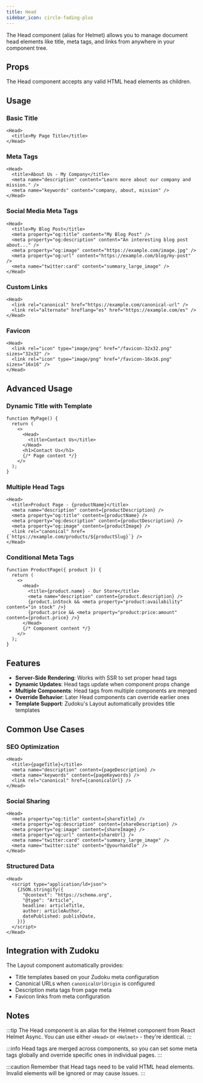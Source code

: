 ```yaml
---
title: Head
sidebar_icon: circle-fading-plus
---
```


The Head component (alias for Helmet) allows you to manage document head elements like title, meta
tags, and links from anywhere in your component tree.

## Props

The Head component accepts any valid HTML head elements as children.

## Usage

### Basic Title

```tsx
<Head>
  <title>My Page Title</title>
</Head>
```

### Meta Tags

```tsx
<Head>
  <title>About Us - My Company</title>
  <meta name="description" content="Learn more about our company and mission." />
  <meta name="keywords" content="company, about, mission" />
</Head>
```

### Social Media Meta Tags

```tsx
<Head>
  <title>My Blog Post</title>
  <meta property="og:title" content="My Blog Post" />
  <meta property="og:description" content="An interesting blog post about..." />
  <meta property="og:image" content="https://example.com/image.jpg" />
  <meta property="og:url" content="https://example.com/blog/my-post" />
  <meta name="twitter:card" content="summary_large_image" />
</Head>
```

### Custom Links

```tsx
<Head>
  <link rel="canonical" href="https://example.com/canonical-url" />
  <link rel="alternate" hreflang="es" href="https://example.com/es" />
</Head>
```

### Favicon

```tsx
<Head>
  <link rel="icon" type="image/png" href="/favicon-32x32.png" sizes="32x32" />
  <link rel="icon" type="image/png" href="/favicon-16x16.png" sizes="16x16" />
</Head>
```

## Advanced Usage

### Dynamic Title with Template

```tsx
function MyPage() {
  return (
    <>
      <Head>
        <title>Contact Us</title>
      </Head>
      <h1>Contact Us</h1>
      {/* Page content */}
    </>
  );
}
```

### Multiple Head Tags

```tsx
<Head>
  <title>Product Page - {productName}</title>
  <meta name="description" content={productDescription} />
  <meta property="og:title" content={productName} />
  <meta property="og:description" content={productDescription} />
  <meta property="og:image" content={productImage} />
  <link rel="canonical" href={`https://example.com/products/${productSlug}`} />
</Head>
```

### Conditional Meta Tags

```tsx
function ProductPage({ product }) {
  return (
    <>
      <Head>
        <title>{product.name} - Our Store</title>
        <meta name="description" content={product.description} />
        {product.inStock && <meta property="product:availability" content="in stock" />}
        {product.price && <meta property="product:price:amount" content={product.price} />}
      </Head>
      {/* Component content */}
    </>
  );
}
```

## Features

- **Server-Side Rendering**: Works with SSR to set proper head tags
- **Dynamic Updates**: Head tags update when component props change
- **Multiple Components**: Head tags from multiple components are merged
- **Override Behavior**: Later Head components can override earlier ones
- **Template Support**: Zudoku's Layout automatically provides title templates

## Common Use Cases

### SEO Optimization

```tsx
<Head>
  <title>{pageTitle}</title>
  <meta name="description" content={pageDescription} />
  <meta name="keywords" content={pageKeywords} />
  <link rel="canonical" href={canonicalUrl} />
</Head>
```

### Social Sharing

```tsx
<Head>
  <meta property="og:title" content={shareTitle} />
  <meta property="og:description" content={shareDescription} />
  <meta property="og:image" content={shareImage} />
  <meta property="og:url" content={shareUrl} />
  <meta name="twitter:card" content="summary_large_image" />
  <meta name="twitter:site" content="@yourhandle" />
</Head>
```

### Structured Data

```tsx
<Head>
  <script type="application/ld+json">
    {JSON.stringify({
      "@context": "https://schema.org",
      "@type": "Article",
      headline: articleTitle,
      author: articleAuthor,
      datePublished: publishDate,
    })}
  </script>
</Head>
```

## Integration with Zudoku

The Layout component automatically provides:

- Title templates based on your Zudoku meta configuration
- Canonical URLs when `canonicalUrlOrigin` is configured
- Description meta tags from page meta
- Favicon links from meta configuration

## Notes

:::tip The Head component is an alias for the Helmet component from React Helmet Async. You can use
either `<Head>` or `<Helmet>` - they're identical. :::

:::info Head tags are merged across components, so you can set some meta tags globally and override
specific ones in individual pages. :::

:::caution Remember that Head tags need to be valid HTML head elements. Invalid elements will be
ignored or may cause issues. :::
